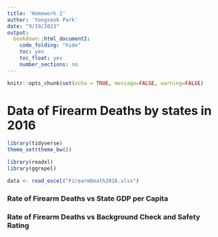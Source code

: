 ---
title: 'Homework 2'
author: 'Yongseok Park'
date: "9/19/2023"
output:
  bookdown::html_document2: 
    code_folding: "hide"
    toc: yes
    toc_float: yes
    number_sections: no
---

<!-- You may add message=FALSE, warning=FALSE in knitr -->
<!--     options to suppress messages and warnings -->

```{r setup, include=FALSE, message=F}
knitr::opts_chunk$set(echo = TRUE, message=FALSE, warning=FALSE)

```

# Data of Firearm Deaths by states in 2016

```{r}
library(tidyverse)
theme_set(theme_bw())

library(readxl)
library(ggrepel)

data <- read_excel("FirearmDeath2016.xlsx")
```


### Rate of Firearm Deaths vs State GDP per Capita


### Rate of Firearm Deaths vs Background Check and Safety Rating


